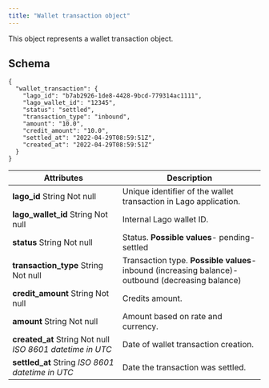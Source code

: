 ```yaml
---
title: "Wallet transaction object"
---
```


This object represents a wallet transaction object.  

## Schema[](#schema "Direct link to heading")

```
{
  "wallet_transaction": {
    "lago_id": "b7ab2926-1de8-4428-9bcd-779314ac1111",
    "lago_wallet_id": "12345",
    "status": "settled",
    "transaction_type": "inbound",
    "amount": "10.0",
    "credit_amount": "10.0",
    "settled_at": "2022-04-29T08:59:51Z",
    "created_at": "2022-04-29T08:59:51Z"
  }
}

```

| Attributes                                                       | Description                                                                                          |
| ---------------------------------------------------------------- | ---------------------------------------------------------------------------------------------------- |
| **lago\_id**   String   Not null                                 | Unique identifier of the wallet transaction in Lago application.                                     |
| **lago\_wallet\_id**   String   Not null                         | Internal Lago wallet ID.                                                                             |
| **status**   String   Not null                                   | Status. **Possible values**\- pending\- settled                                                      |
| **transaction\_type**   String   Not null                        | Transaction type. **Possible values**\- inbound (increasing balance)\- outbound (decreasing balance) |
| **credit\_amount**   String   Not null                           | Credits amount.                                                                                      |
| **amount**   String   Not null                                   | Amount based on rate and currency.                                                                   |
| **created\_at**   String   Not null   _ISO 8601 datetime in UTC_ | Date of wallet transaction creation.                                                                 |
| **settled\_at**   String _ISO 8601 datetime in UTC_              | Date the transaction was settled.                                                                    |